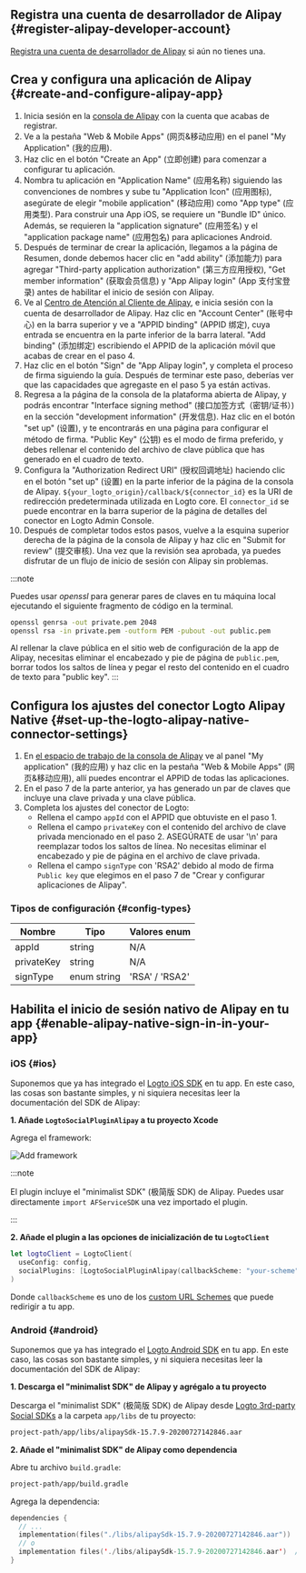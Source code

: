 ## Registra una cuenta de desarrollador de Alipay \{#register-alipay-developer-account}

[Registra una cuenta de desarrollador de Alipay](https://certifyweb.alipay.com/certify/reg/guide#/) si aún no tienes una.

## Crea y configura una aplicación de Alipay \{#create-and-configure-alipay-app}

1. Inicia sesión en la [consola de Alipay](https://open.alipay.com/) con la cuenta que acabas de registrar.
2. Ve a la pestaña "Web & Mobile Apps" (网页&移动应用) en el panel "My Application" (我的应用).
3. Haz clic en el botón "Create an App" (立即创建) para comenzar a configurar tu aplicación.
4. Nombra tu aplicación en "Application Name" (应用名称) siguiendo las convenciones de nombres y sube tu "Application Icon" (应用图标), asegúrate de elegir "mobile application" (移动应用) como "App type" (应用类型). Para construir una App iOS, se requiere un "Bundle ID" único. Además, se requieren la "application signature" (应用签名) y el "application package name" (应用包名) para aplicaciones Android.
5. Después de terminar de crear la aplicación, llegamos a la página de Resumen, donde debemos hacer clic en "add ability" (添加能力) para agregar "Third-party application authorization" (第三方应用授权), "Get member information" (获取会员信息) y "App Alipay login" (App 支付宝登录) antes de habilitar el inicio de sesión con Alipay.
6. Ve al [Centro de Atención al Cliente de Alipay](https://b.alipay.com/index2.htm), e inicia sesión con la cuenta de desarrollador de Alipay. Haz clic en "Account Center" (账号中心) en la barra superior y ve a "APPID binding" (APPID 绑定), cuya entrada se encuentra en la parte inferior de la barra lateral. "Add binding" (添加绑定) escribiendo el APPID de la aplicación móvil que acabas de crear en el paso 4.
7. Haz clic en el botón "Sign" de "App Alipay login", y completa el proceso de firma siguiendo la guía. Después de terminar este paso, deberías ver que las capacidades que agregaste en el paso 5 ya están activas.
8. Regresa a la página de la consola de la plataforma abierta de Alipay, y podrás encontrar "Interface signing method" (接口加签方式（密钥/证书）) en la sección "development information" (开发信息). Haz clic en el botón "set up" (设置), y te encontrarás en una página para configurar el método de firma. "Public Key" (公钥) es el modo de firma preferido, y debes rellenar el contenido del archivo de clave pública que has generado en el cuadro de texto.
9. Configura la "Authorization Redirect URI" (授权回调地址) haciendo clic en el botón "set up" (设置) en la parte inferior de la página de la consola de Alipay. `${your_logto_origin}/callback/${connector_id}` es la URI de redirección predeterminada utilizada en Logto core. El `connector_id` se puede encontrar en la barra superior de la página de detalles del conector en Logto Admin Console.
10. Después de completar todos estos pasos, vuelve a la esquina superior derecha de la página de la consola de Alipay y haz clic en "Submit for review" (提交审核). Una vez que la revisión sea aprobada, ya puedes disfrutar de un flujo de inicio de sesión con Alipay sin problemas.

:::note

Puedes usar _openssl_ para generar pares de claves en tu máquina local ejecutando el siguiente fragmento de código en la terminal.

```bash
openssl genrsa -out private.pem 2048
openssl rsa -in private.pem -outform PEM -pubout -out public.pem
```

Al rellenar la clave pública en el sitio web de configuración de la app de Alipay, necesitas eliminar el encabezado y pie de página de `public.pem`, borrar todos los saltos de línea y pegar el resto del contenido en el cuadro de texto para "public key".
:::

## Configura los ajustes del conector Logto Alipay Native \{#set-up-the-logto-alipay-native-connector-settings}

1. En [el espacio de trabajo de la consola de Alipay](https://open.alipay.com/dev/workspace) ve al panel "My application" (我的应用) y haz clic en la pestaña "Web & Mobile Apps" (网页&移动应用), allí puedes encontrar el APPID de todas las aplicaciones.
2. En el paso 7 de la parte anterior, ya has generado un par de claves que incluye una clave privada y una clave pública.
3. Completa los ajustes del conector de Logto:
   - Rellena el campo `appId` con el APPID que obtuviste en el paso 1.
   - Rellena el campo `privateKey` con el contenido del archivo de clave privada mencionado en el paso 2. ASEGÚRATE de usar '\n' para reemplazar todos los saltos de línea. No necesitas eliminar el encabezado y pie de página en el archivo de clave privada.
   - Rellena el campo `signType` con 'RSA2' debido al modo de firma `Public key` que elegimos en el paso 7 de "Crear y configurar aplicaciones de Alipay".

### Tipos de configuración \{#config-types}

| Nombre     | Tipo        | Valores enum   |
| ---------- | ----------- | -------------- |
| appId      | string      | N/A            |
| privateKey | string      | N/A            |
| signType   | enum string | 'RSA' / 'RSA2' |

## Habilita el inicio de sesión nativo de Alipay en tu app \{#enable-alipay-native-sign-in-in-your-app}

### iOS \{#ios}

Suponemos que ya has integrado el [Logto iOS SDK](/quick-starts/swift) en tu app. En este caso, las cosas son bastante simples, y ni siquiera necesitas leer la documentación del SDK de Alipay:

**1. Añade `LogtoSocialPluginAlipay` a tu proyecto Xcode**

Agrega el framework:

<img src="/img/assets/add-framework.png" alt="Add framework" />

:::note

El plugin incluye el "minimalist SDK" (极简版 SDK) de Alipay. Puedes usar directamente `import AFServiceSDK` una vez importado el plugin.

:::

**2. Añade el plugin a las opciones de inicialización de tu `LogtoClient`**

```swift
let logtoClient = LogtoClient(
  useConfig: config,
  socialPlugins: [LogtoSocialPluginAlipay(callbackScheme: "your-scheme")]
)
```

Donde `callbackScheme` es uno de los [custom URL Schemes](https://developer.apple.com/documentation/xcode/defining-a-custom-url-scheme-for-your-app) que puede redirigir a tu app.

### Android \{#android}

Suponemos que ya has integrado el [Logto Android SDK](/quick-starts/android) en tu app. En este caso, las cosas son bastante simples, y ni siquiera necesitas leer la documentación del SDK de Alipay:

**1. Descarga el "minimalist SDK" de Alipay y agrégalo a tu proyecto**

Descarga el "minimalist SDK" (极简版 SDK) de Alipay desde [Logto 3rd-party Social SDKs](https://github.com/logto-io/social-sdks/blob/master/alipay/android/alipaySdk-15.7.9-20200727142846.aar) a la carpeta `app/libs` de tu proyecto:

```bash
project-path/app/libs/alipaySdk-15.7.9-20200727142846.aar
```

**2. Añade el "minimalist SDK" de Alipay como dependencia**

Abre tu archivo `build.gradle`:

```bash
project-path/app/build.gradle
```

Agrega la dependencia:

```kotlin
dependencies {
  // ...
  implementation(files("./libs/alipaySdk-15.7.9-20200727142846.aar"))  // kotlin-script
  // o
  implementation files('./libs/alipaySdk-15.7.9-20200727142846.aar')  // groovy-script
}
```

